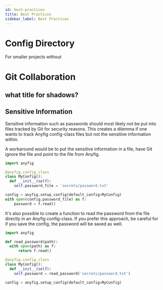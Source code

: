 ```yaml
---
id: best-practices
title: Best Practices
sidebar_label: Best Practices
---
```


# Config Directory
For smaller projects without 


# Git Collaboration

## what title for shadows?

## Sensitive Information

Sensitive information such as passwords should most likely not be put into files tracked by Git for security reasons. This creates a dilemma if one wants to track Anyfig config-class files but not the sensitive information within. 

A workaround would be to put the sensitive information in a file, have Git ignore the file and point to the file from Anyfig.

```python
import anyfig

@anyfig.config_class
class MyConfig():
  def __init__(self):
    self.password_file = 'secrets/password.txt'

config = anyfig.setup_config(default_config=MyConfig)
with open(config.password_file) as f:
    password = f.read()
```

It's also possible to create a function to read the password from the file directly in an Anyfig config-class. If you prefer this approach, be careful for if you save the config, the password will be saved as well. 


```python
import anyfig

def read_password(path):
  with open(path) as f:
      return f.read()

@anyfig.config_class
class MyConfig():
  def __init__(self):
    self.password = read_password('secrets/password.txt')

config = anyfig.setup_config(default_config=MyConfig)
```
